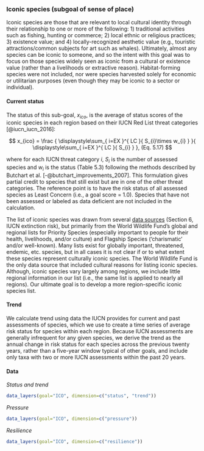 ### Iconic species (subgoal of sense of place)

Iconic species are those that are relevant to local cultural identity through their relationship to one or more of the following: 1) traditional activities such as fishing, hunting or commerce; 2) local ethnic or religious practices; 3) existence value; and 4) locally-recognized aesthetic value (e.g., touristic attractions/common subjects for art such as whales).  Ultimately, almost any species can be iconic to someone, and so the intent with this goal was to focus on those species widely seen as iconic from a cultural or existence value (rather than a livelihoods or extractive reason). Habitat-forming species were not included, nor were species harvested solely for economic or utilitarian purposes (even though they may be iconic to a sector or individual). 

#### Current status
The status of this sub-goal, $x_{ico}$, is the average of status scores of the iconic species in each region based on their IUCN Red List threat categories [@iucn_iucn_2016]:

$$
x_{ico} = \frac { \displaystyle\sum_{ i=EX }^{ LC }{ S_{i}\times w_{i} }  }{ \displaystyle\sum_{ i=EX }^{ LC }{ S_{i} }  }, (Eq. 5.17)
$$

where for each IUCN threat category $i$, $S_{i}$ is the number of assessed species and $w_{i}$ is the status (Table 5.3) following the methods described by Butchart et al. [-@butchart_improvements_2007]. This formulation gives partial credit to species that still exist but are in one of the other threat categories. The reference point is to have the risk status of all assessed species as Least Concern (i.e., a goal score = 1.0). Species that have not been assessed or labeled as data deficient are not included in the calculation.

The list of iconic species was drawn from several [data sources](http://ohi-science.org/ohi-global/layers#iucn_extinction_risk) (Section 6, IUCN extinction risk), but primarily from the World Wildlife Fund’s global and regional lists for Priority Species (especially important to people for their health, livelihoods, and/or culture) and Flagship Species (‘charismatic’ and/or well-known).  Many lists exist for globally important, threatened, endemic, etc. species, but in all cases it is not clear if or to what extent these species represent culturally iconic species. The World Wildlife Fund is the only data source that included cultural reasons for listing iconic species.  Although, iconic species vary largely among regions, we include little regional information in our list (i.e., the same list is applied to nearly all regions). Our ultimate goal is to develop a more region-specific iconic species list.  


#### Trend
We calculate trend using data the IUCN provides for current and past assessments of species, which we use to create a time series of average risk status for species within each region.  Because IUCN assessments are generally infrequent for any given species, we derive the trend as the annual change in risk status for each species across the previous twenty years, rather than a five-year window typical of other goals, and include only taxa with two or more IUCN assessments within the past 20 years.


#### Data
_Status and trend_

```r
data_layers(goal="ICO", dimension=c("status", "trend"))
```

_Pressure_

```r
data_layers(goal="ICO", dimension=c("pressure"))
```

_Resilience_

```r
data_layers(goal="ICO", dimension=c("resilience"))

```


